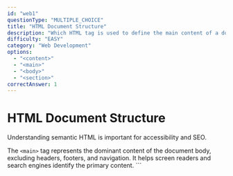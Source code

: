 ```yaml
---
id: "web1"
questionType: "MULTIPLE_CHOICE"
title: "HTML Document Structure"
description: "Which HTML tag is used to define the main content of a document?"
difficulty: "EASY"
category: "Web Development"
options:
  - "<content>"
  - "<main>"
  - "<body>"
  - "<section>"
correctAnswer: 1
---
```


# HTML Document Structure

Understanding semantic HTML is important for accessibility and SEO.

The `<main>` tag represents the dominant content of the document body, excluding headers, footers, and navigation. It helps screen readers and search engines identify the primary content.
\`\`\`
